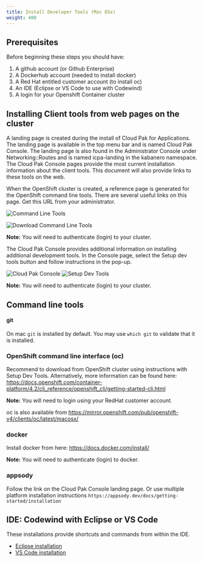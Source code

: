 ```yaml
---
title: Install Developer Tools (Mac OSx)
weight: 400
---
```


## Prerequisites

Before beginning these steps you should have:

1. A github account (or Github Enterprise)
1. A Dockerhub account (needed to install docker)
1. A Red Hat entitled customer account (to install oc)
1. An IDE (Eclipse or VS Code to use with Codewind)
1. A login for your Openshift Container cluster


## Installing Client tools from web pages on the cluster

A landing page is created during the install of Cloud Pak for Applications.
The landing page is available in the top menu bar and is named Cloud Pak Console.
The landing page is also found in the Administrator Console under Networking::Routes and is named icpa-landing in the kabanero namespace.
The Cloud Pak Console pages provide the most current installation information about the client tools.
This document will also provide links to these tools on the web.

When the OpenShift cluster is created, a reference page is generated for the OpenShift command line tools. There are several useful links on this page. Get this URL from your administrator.

![Command Line Tools](/assets/img/cp4a/command-line-tools.png)

![Download Command Line Tools](/assets/img/cp4a/command-line-tools-download.png)

**Note:** You will need to authenticate (login) to your cluster.

The Cloud Pak Console provides additional information on installing additional development tools.  In the Console page, select the Setup dev tools button and follow instructions in the pop-up.

![Cloud Pak Console](/assets/img/cp4a/dev-tools.png)
![Setup Dev Tools](/assets/img/cp4a/setup-dev-tools.png)

**Note:** You will need to authenticate (login) to your cluster.

## Command line tools

#### git
On mac `git` is installed by default. You may use `which git` to validate that it is installed.

### OpenShift command line interface (oc)

Recommend to download from OpenShift cluster using instructions with Setup Dev Tools.
Alternatively, more information can be found here:
https://docs.openshift.com/container-platform/4.2/cli_reference/openshift_cli/getting-started-cli.html 

**Note:** You will need to login using your RedHat customer account.

oc is also available from https://mirror.openshift.com/pub/openshift-v4/clients/oc/latest/macosx/

### docker
Install docker from here:
https://docs.docker.com/install/

**Note:** You will need to authenticate (login) to docker.

### appsody

Follow the link on the Cloud Pak Console landing page.
Or use multiple platform installation instructions `https://appsody.dev/docs/getting-started/installation`

## IDE: Codewind with Eclipse or VS Code
These installations provide shortcuts and commands from within the IDE.
* [Eclipse installation](https://www.eclipse.org/codewind/mdteclipsegettingstarted.html)
* [VS Code installation](https://www.eclipse.org/codewind/mdt-vsc-getting-started.html)

